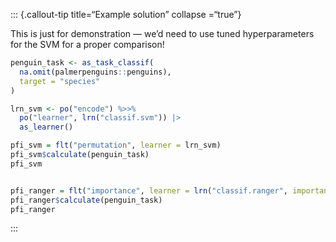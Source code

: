 ::: {.callout-tip title="Example solution" collapse ="true"}

This is just for demonstration --- we'd need to use tuned hyperparameters for the SVM for a proper comparison!

```r
penguin_task <- as_task_classif(
  na.omit(palmerpenguins::penguins),
  target = "species"
)

lrn_svm <- po("encode") %>>%
  po("learner", lrn("classif.svm")) |>
  as_learner()

pfi_svm = flt("permutation", learner = lrn_svm)
pfi_svm$calculate(penguin_task)
pfi_svm


pfi_ranger = flt("importance", learner = lrn("classif.ranger", importance = "permutation"))
pfi_ranger$calculate(penguin_task)
pfi_ranger
```



:::
